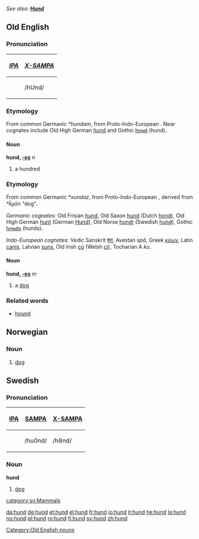 ''See also: '''[[Hund]]'''''
==Old English==
===Pronunciation===
{| border=1 cellpadding=5
! ''[[w:IPA|IPA]]'' !! ''[[w:X-SAMPA|X-SAMPA]]''
|-
| {{IPAchar|/hʊnd/}} || /hUnd/ 
|}

===Etymology===
From common Germanic ''*hundam'', from Proto-Indo-European {{IPAchar|''*(d)ḱm̥tóm''}}. Near cognates include Old High German [[hund]] and Gothic [[𐌷𐌿𐌽𐌳]] (hund).

====Noun====
'''hund, [[Wiktionary Appendix:Old English strong declension|-es]]''' ''n'' 
# a hundred

===Etymology===
From common Germanic ''*xundaz'', from Proto-Indo-European {{IPAchar|''*k̑u̯n̥tós''}}, derived from ''*k̑u̯ōn'' "dog".

''Germanic cognates:'' Old Frisian [[hund#Old Frisian|hund]], Old Saxon [[hund#Old Saxon|hund]] (Dutch [[hond]]), Old High German [[hunt]] (German [[Hund]]), Old Norse [[hundr]] (Swedish [[hund#Swedish|hund]]), Gothic [[𐌷𐌿𐌽𐌳𐍃]] (hunds).

''Indo-European cognates:'' Vedic Sanskrit [[श्वा]], Avestan ''spā'', Greek [[κύων]], Latin [[canis]], Latvian [[suns]], Old Irish [[cú]] (Welsh [[ci]]), Tocharian A ''ku''.

====Noun====
'''hund, [[Wiktionary Appendix:Old English strong declension|-es]]''' ''m''
# a [[dog]]

===Related words===
*[[hound]]

[[Category:Old English nouns]]

==Norwegian==
===Noun===
{{no-noun-m1|hund}}
#[[dog#English|dog]]

==Swedish==
===Pronunciation===
{| border=1 cellpadding=5 
! [[w:IPA|IPA]] !! [[w:SAMPA|SAMPA]] !! [[w:X-SAMPA|X-SAMPA]]
|-
| {{IPAchar|/hɵnd/}} || /hu0nd/ || /h8nd/
|}

{{sv-noun|gender=Common|hund|hunden|hundar|hundarna|hunds|hundens|hundars|hundarnas}}
===Noun===
'''hund''' 

# [[dog#English|dog]]
[[category:sv:Mammals]]

[[da:hund]]
[[de:hund]]
[[et:hund]]
[[el:hund]]
[[fr:hund]]
[[io:hund]]
[[it:hund]]
[[he:hund]]
[[la:hund]]
[[no:hund]]
[[pl:hund]]
[[ro:hund]]
[[fi:hund]]
[[sv:hund]]
[[zh:hund]]